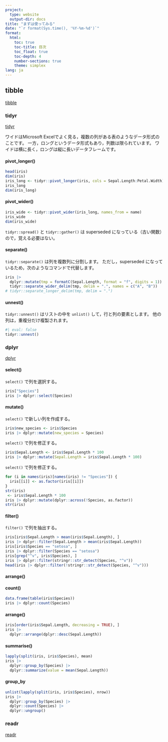 ```yaml
---
project:
  type: website
  output-dir: docs
title: "まずは使ってみる"
date: "`r format(Sys.time(), '%Y-%m-%d')`"
format:
  html:
    toc: true
    toc-title: 目次
    toc_float: true
    toc-depth: 4
    number-sections: true
    theme: simplex
lang: ja
---
```


## tibble

[tibble](https://tibble.tidyverse.org/){target="_blank"}

### tidyr

[tidyr](https://tidyr.tidyverse.org/){target="_blank"}

ワイドはMicrosoft Excelでよく見る，複数の列がある表のようなデータ形式のことです。
一方，ロングというデータ形式もあり，列数は限られています。
ワイドは横に長く，ロングは縦に長いデータフレームです。

#### pivot_longer()

```r
head(iris)
dim(iris)
iris_long <- tidyr::pivot_longer(iris, cols = Sepal.Length:Petal.Width)
iris_long
dim(iris_long)
```


#### pivot_wider()

```r
iris_wide <- tidyr::pivot_wider(iris_long, names_from = name)
iris_wide
dim(iris_wide)
```

`tidyr::spread()` と `tidyr::gather()` は superseded になっている（古い関数）ので，覚える必要はない。

#### separate()

`tidyr::separate()` は列を複数列に分割します。
ただし，superseded になっているため，次のようなコマンドで代替します。
```r
iris |>
  dplyr::mutate(tmp = formatC(Sepal.Length, format = "f", digits = 1)) |>
  tidyr::separate_wider_delim(tmp, delim = ".", names = c("A", "B"))
# tidyr::separate_longer_delim(tmp, delim = ".")
```

#### unnest()

`tidyr::unnest()` はリストの中を `unlist()` して，行と列の要素とします。
他の列は，重複分だけ複製されます。
```r
#| eval: false
tidyr::unnest()
```


### dplyr

[dplyr](https://dplyr.tidyverse.org/){target="_blank"}

#### select()

`select()` で列を選択する。
```r
iris["Species"]
iris |> dplyr::select(Species)
```

#### mutate()

`select()` で新しい列を作成する。
```r
iris$new_species <- iris$Species
iris |> dplyr::mutate(new_species = Species)
```

`select()` で列を修正する。
```r
iris$Sepal.Length <- iris$Sepal.Length * 100
iris |> dplyr::mutate(Sepal.Length = iris$Sepal.Length * 100)
```

`select()` で列を修正する。
```r
for (i in names(iris)[names(iris) != "Species"]) {
  iris[[i]] <- as.factor(iris[[i]])
}
str(iris)
 <- iris$Sepal.Length * 100
iris |> dplyr::mutate(dplyr::across(!Species, as.factor))
str(iris)
```

#### filter()

`filter()` で列を抽出する。
```r
iris[iris$Sepal.Length > mean(iris$Sepal.Length), ]
iris |> dplyr::filter(Sepal.Length > mean(iris$Sepal.Length))
iris[iris$Species == "setosa", ]
iris |> dplyr::filter(Species == "setosa")
iris[grep("^v", iris$Species), ]
iris |> dplyr::filter(stringr::str_detect(Species, "^v"))
head(iris |> dplyr::filter(!stringr::str_detect(Species, "^v")))
```

#### arrange()


#### count()

```r
data.frame(table(iris$Species))
iris |> dplyr::count(Species)
```

#### arrange()

```r
iris[order(iris$Sepal.Length, decreasing = TRUE), ]
iris |>
  dplyr::arrange(dplyr::desc(Sepal.Length))
```

#### summarise()

```r
lapply(split(iris, iris$Species), mean)
iris |>
  dplyr::group_by(Species) |>
  dplyr::summarize(value = mean(Sepal.Length))
```

#### group_by

```r
unlist(lapply(split(iris, iris$Species), nrow))
iris |>
  dplyr::group_by(Species) |>
  dplyr::count(Species) |>
  dplyr::ungroup()
```


### readr

[readr](https://readr.tidyverse.org/)

